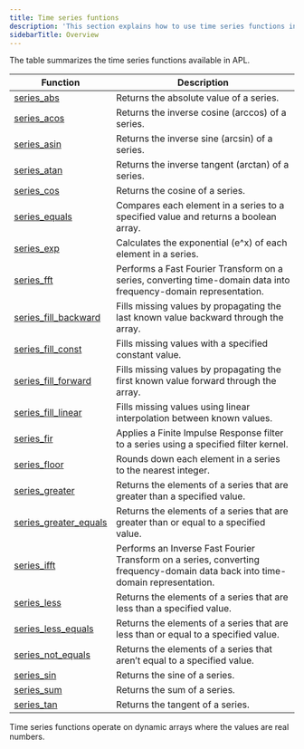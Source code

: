 ```yaml
---
title: Time series funtions
description: 'This section explains how to use time series functions in APL.'
sidebarTitle: Overview
---
```


The table summarizes the time series functions available in APL.

| Function                                                                                | Description |
|-----------------------------------------------------------------------------------------|-------------|
| [series_abs](/apl/scalar-functions/time-series/series-abs)                           | Returns the absolute value of a series.            |
| [series_acos](/apl/scalar-functions/time-series/series-acos)                           | Returns the inverse cosine (arccos) of a series.            |
| [series_asin](/apl/scalar-functions/time-series/series-asin)                           | Returns the inverse sine (arcsin) of a series.            |
| [series_atan](/apl/scalar-functions/time-series/series-atan)                           | Returns the inverse tangent (arctan) of a series.            |
| [series_cos](/apl/scalar-functions/time-series/series-cos)                           | Returns the cosine of a series.            |
| [series_equals](/apl/scalar-functions/time-series/series-equals)                           | Compares each element in a series to a specified value and returns a boolean array.            |
| [series_exp](/apl/scalar-functions/time-series/series-exp)                           | Calculates the exponential (e^x) of each element in a series.            |
| [series_fft](/apl/scalar-functions/time-series/series-fft)                           | Performs a Fast Fourier Transform on a series, converting time-domain data into frequency-domain representation.            |
| [series_fill_backward](/apl/scalar-functions/time-series/series-fill-backward)                           | Fills missing values by propagating the last known value backward through the array.            |
| [series_fill_const](/apl/scalar-functions/time-series/series-fill-const)                           | Fills missing values with a specified constant value.            |
| [series_fill_forward](/apl/scalar-functions/time-series/series-fill-forward)                           | Fills missing values by propagating the first known value forward through the array.            |
| [series_fill_linear](/apl/scalar-functions/time-series/series-fill-linear)                           | Fills missing values using linear interpolation between known values.            |
| [series_fir](/apl/scalar-functions/time-series/series-fir)                           | Applies a Finite Impulse Response filter to a series using a specified filter kernel.            |
| [series_floor](/apl/scalar-functions/time-series/series-floor)                           | Rounds down each element in a series to the nearest integer.            |
| [series_greater](/apl/scalar-functions/time-series/series-greater)                           | Returns the elements of a series that are greater than a specified value.            |
| [series_greater_equals](/apl/scalar-functions/time-series/series-greater-equals)                           | Returns the elements of a series that are greater than or equal to a specified value.            |
| [series_ifft](/apl/scalar-functions/time-series/series-ifft)                           | Performs an Inverse Fast Fourier Transform on a series, converting frequency-domain data back into time-domain representation.            |
| [series_less](/apl/scalar-functions/time-series/series-less)                           | Returns the elements of a series that are less than a specified value.            |
| [series_less_equals](/apl/scalar-functions/time-series/series-less-equals)                           | Returns the elements of a series that are less than or equal to a specified value.            |
| [series_not_equals](/apl/scalar-functions/time-series/series-not-equals)                           | Returns the elements of a series that aren’t equal to a specified value.            |
| [series_sin](/apl/scalar-functions/time-series/series-sin)                           | Returns the sine of a series.            |
| [series_sum](/apl/scalar-functions/time-series/series-sum)                           | Returns the sum of a series.            |
| [series_tan](/apl/scalar-functions/time-series/series-tan)                           | Returns the tangent of a series.            |

<Note>
Time series functions operate on dynamic arrays where the values are real numbers.
</Note>

